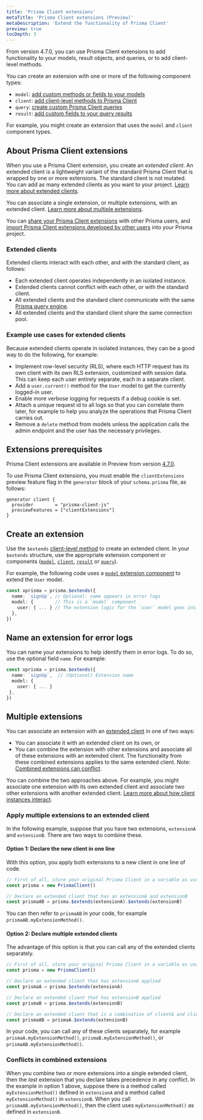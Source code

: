 ```yaml
---
title: 'Prisma Client extensions'
metaTitle: 'Prisma Client extensions (Preview)'
metaDescription: 'Extend the functionality of Prisma Client'
preview: true
tocDepth: 3
---
```


<TopBlock>

From version 4.7.0, you can use Prisma Client extensions to add functionality to your models, result objects, and queries, or to add client-level methods.

You can create an extension with one or more of the following component types:

- `model`: [add custom methods or fields to your models](/concepts/components/prisma-client/client-extensions/model)
- `client`: [add client-level methods to Prisma Client](/concepts/components/prisma-client/client-extensions/client)
- `query`: [create custom Prisma Client queries](/concepts/components/prisma-client/client-extensions/query)
- `result`: [add custom fields to your query results](/concepts/components/prisma-client/client-extensions/result)

For example, you might create an extension that uses the `model` and `client` component types.

</TopBlock>

## About Prisma Client extensions

When you use a Prisma Client extension, you create an _extended client_. An extended client is a lightweight variant of the standard Prisma Client that is wrapped by one or more extensions. The standard client is not mutated. You can add as many extended clients as you want to your project. [Learn more about extended clients](#extended-clients).

You can associate a single extension, or multiple extensions, with an extended client. [Learn more about multiple extensions](#multiple-extensions).

You can [share your Prisma Client extensions](/concepts/components/prisma-client/client-extensions/shared-extensions) with other Prisma users, and [import Prisma Client extensions developed by other users](/concepts/components/prisma-client/client-extensions/shared-extensions#install-a-packaged-extension) into your Prisma project.

### Extended clients

Extended clients interact with each other, and with the standard client, as follows:

- Each extended client operates independently in an isolated instance.
- Extended clients cannot conflict with each other, or with the standard client.
- All extended clients and the standard client communicate with the same [Prisma query engine](/concepts/components/prisma-engines/query-engine).
- All extended clients and the standard client share the same connection pool.

### Example use cases for extended clients

Because extended clients operate in isolated instances, they can be a good way to do the following, for example:

- Implement row-level security (RLS), where each HTTP request has its own client with its own RLS extension, customized with session data. This can keep each user entirely separate, each in a separate client.
- Add a `user.current()` method for the `User` model to get the currently logged-in user.
- Enable more verbose logging for requests if a debug cookie is set.
- Attach a unique request id to all logs so that you can correlate them later, for example to help you analyze the operations that Prisma Client carries out.
- Remove a `delete` method from models unless the application calls the admin endpoint and the user has the necessary privileges.

## Extensions prerequisites

Prisma Client extensions are available in Preview from version [4.7.0](https://github.com/prisma/prisma/releases/tag/4.7.0).

To use Prisma Client extensions, you must enable the `clientExtensions` preview feature flag in the `generator` block of your `schema.prisma` file, as follows:

```prisma
generator client {
  provider        = "prisma-client-js"
  previewFeatures = ["clientExtensions"]
}
```

## Create an extension

Use the `$extends` [client-level method](/reference/api-reference/prisma-client-reference#client-methods) to create an extended client. In your `$extends` structure, use the appropriate extension component or components ([`model`](/concepts/components/prisma-client/client-extensions/model), [`client`](/concepts/components/prisma-client/client-extensions/client), [`result`](/concepts/components/prisma-client/client-extensions/result) or [`query`](/concepts/components/prisma-client/client-extensions/query)).

For example, the following code uses a [`model` extension component](/concepts/components/prisma-client/client-extensions/model) to extend the `User` model.

```ts
const xprisma = prisma.$extends({
  name: `signUp`, // Optional: name appears in error logs
  model: {        // This is a `model` component
    user: { ... } // The extension logic for the `user` model goes inside the curly braces
  },
})
```

## Name an extension for error logs

You can name your extensions to help identify them in error logs. To do so, use the optional field `name`. For example:

```ts
const xprisma = prisma.$extends({
  name: `signUp`,  // (Optional) Extension name
  model: {
    user: { ... }
 },
})
```

## Multiple extensions

You can associate an extension with an [extended client](#about-prisma-client-extensions) in one of two ways:

- You can associate it with an extended client on its own, or
- You can combine the extension with other extensions and associate all of these extensions with an extended client. The functionality from these combined extensions applies to the same extended client.
  Note: [Combined extensions can conflict](#conflicts-in-combined-extensions).

You can combine the two approaches above. For example, you might associate one extension with its own extended client and associate two other extensions with another extended client. [Learn more about how client instances interact](#extended-clients).

### Apply multiple extensions to an extended client

In the following example, suppose that you have two extensions, `extensionA` and `extensionB`. There are two ways to combine these.

#### Option 1: Declare the new client in one line

With this option, you apply both extensions to a new client in one line of code.

```ts
// First of all, store your original Prisma Client in a variable as usual
const prisma = new PrismaClient()

// Declare an extended client that has an extensionA and extensionB
const prismaAB = prisma.$extends(extensionA).$extends(extensionB)
```

You can then refer to `prismaAB` in your code, for example `prismaAB.myExtensionMethod()`.

#### Option 2: Declare multiple extended clients

The advantage of this option is that you can call any of the extended clients separately.

```ts
// First of all, store your original Prisma Client in a variable as usual
const prisma = new PrismaClient()

// Declare an extended client that has extensionA applied
const prismaA = prisma.$extends(extensionA)

// Declare an extended client that has extensionB applied
const prismaB = prisma.$extends(extensionB)

// Declare an extended client that is a combination of clientA and clientB
const prismaAB = prismaA.$extends(extensionB)
```

In your code, you can call any of these clients separately, for example `prismaA.myExtensionMethod()`, `prismaB.myExtensionMethod()`, or `prismaAB.myExtensionMethod()`.

### Conflicts in combined extensions

When you combine two or more extensions into a single extended client, then the _last_ extension that you declare takes precedence in any conflict. In the example in option 1 above, suppose there is a method called `myExtensionMethod()` defined in `extensionA` and a method called `myExtensionMethod()` in `extensionB`. When you call `prismaAB.myExtensionMethod()`, then the client uses `myExtensionMethod()` as defined in `extensionB`.
